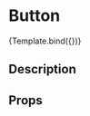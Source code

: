 
<Meta title="Buttons/Button" component={Button} />


# Button

<Canvas>
  <Story
    name="Button"
    args={{
      text: 'Log',
      color: '#6f4ca1',
      shadow: '0 10px 20px -10px rgba(24, 90, 219, 0.6)',
      onClick: { action: 'clicked' },
    }}
    argTypes={{}}>
    {Template.bind({})}
  </Story>
</Canvas>

## Description

## Props
